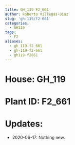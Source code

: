 ```yaml
---
title: GH_119 F2_661
author: Roberto Villegas-Diaz
slug: 'gh-119/f2-661'
categories:
  - GH119
tags:
  - F2
aliases:
  - gh_119-f2_661
  - gh-119-f2-661
  - gh119-f2661
---
```


# **House**: GH_119
# **Plant ID**: F2_661
# **Updates**: 
 - 2020-06-17: Nothing new.
